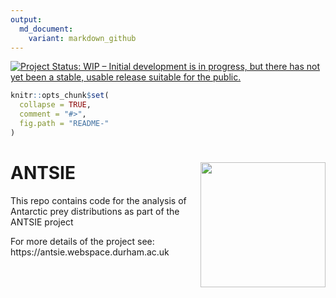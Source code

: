 ```yaml
---
output:
  md_document:
    variant: markdown_github
---
```


<!-- README.md is generated from README.Rmd. Please edit that file -->
[![Project Status: WIP – Initial development is in progress, but there has not yet been a stable, usable release suitable for the public.](https://www.repostatus.org/badges/latest/wip.svg)](https://www.repostatus.org/#wip)

```r
knitr::opts_chunk$set(
  collapse = TRUE,
  comment = "#>",
  fig.path = "README-"
)
```

# ANTSIE <img src="logo_small.png" align="right" height="200" />

This repo contains code for the analysis of Antarctic prey distributions as part of the ANTSIE project

For more details of the project see: https://antsie.webspace.durham.ac.uk
